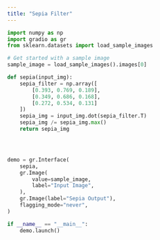 ```yaml
---
title: "Sepia Filter"
---
```


```python
import numpy as np
import gradio as gr
from sklearn.datasets import load_sample_images

# Get started with a sample image
sample_image = load_sample_images().images[0]

def sepia(input_img):
    sepia_filter = np.array([
        [0.393, 0.769, 0.189],
        [0.349, 0.686, 0.168],
        [0.272, 0.534, 0.131]
    ])
    sepia_img = input_img.dot(sepia_filter.T)
    sepia_img /= sepia_img.max()
    return sepia_img




demo = gr.Interface(
    sepia,
    gr.Image(
        value=sample_image,
        label="Input Image",
    ),
    gr.Image(label="Sepia Output"),
    flagging_mode="never",
)

if __name__ == "__main__":
    demo.launch()
```
